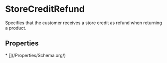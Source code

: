   
# StoreCreditRefund

Specifies that the customer receives a store credit as refund when returning a product.

## Properties

<Grid>
* [](/Properties/Schema.org/)
</Grid>

